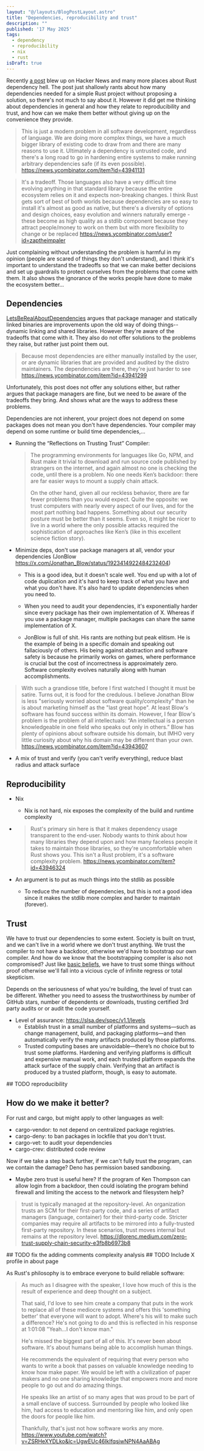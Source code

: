 ```yaml
---
layout: "@/layouts/BlogPostLayout.astro"
title: "Dependencies, reproducibility and trust"
description: ""
published: '17 May 2025'
tags:
  - dependency
  - reproducibility
  - nix
  - rust
isDraft: true
---
```


Recently [a post](https://vincents.dev/blog/rust-dependencies-scare-me/) blew
up on Hacker News and many more places about Rust dependency hell. The post
just shallowly rants about how many dependencies needed for a simple Rust
project without proposing a solution, so there's not much to say about it.
However it did get me thinking about dependencies in general and how they
relate to reproducibility and trust, and how can we make them better without
giving up on the convenience they provide.

> This is just a modern problem in all software development, regardless of language. We are doing more complex things, we have a much bigger library of existing code to draw from and there are many reasons to use it. Ultimately a dependency is untrusted code, and there's a long road to go in hardening entire systems to make running arbitrary dependencies safe (if its even possible). https://news.ycombinator.com/item?id=43941131

> It's a tradeoff. Those languages also have a very difficult time evolving anything in that standard library because the entire ecosystem relies on it and expects non-breaking changes. I think Rust gets sort of best of both worlds because dependencies are so easy to install it's almost as good as native, but there's a diversity of options and design choices, easy evolution and winners naturally emerge - these become as high quality as a stdlib component because they attract people/money to work on them but with more flexibility to change or be replaced https://news.ycombinator.com/user?id=zaptheimpaler

Just complaining without understanding the problem is harmful in my opinion
(people are scared of things they don't understand), and I think it's important
to understand the tradeoffs so that we can make better decisions and set up
guardrails to protect ourselves from the problems that come with them. It also
shows the ignorance of the works people have done to make the ecosystem better...

## Dependencies

[LetsBeRealAboutDependencies](
https://wiki.alopex.li/LetsBeRealAboutDependencies) argues that package manager
and statically linked binaries are improvements upon the old way of doing
things--dynamic linking and shared libraries. However they're aware of the
tradeoffs that come with it. They also do not offer solutions to the problems
they raise, but rather just point them out.

> Because most dependencies are either manually installed by the user, or are dynamic libraries that are provided and audited by the distro maintainers. The dependencies are there, they're just harder to see https://news.ycombinator.com/item?id=43941299

Unfortunately, this post does not offer any solutions either, but rather argues
that package managers are fine, but we need to be aware of the tradeoffs they
bring. And shows what are the ways to address these problems.

Dependencies are not inherent, your project does not depend on some packages
does not mean you don't have dependencies. Your compiler may depend on some
runtime or build time dependencies,...

- Running the “Reflections on Trusting Trust” Compiler:
  >  The programming environments for languages like Go, NPM, and Rust make it
  >  trivial to download and run source code published by strangers on the
  >  internet, and again almost no one is checking the code, until there is a
  >  problem. No one needs Ken’s backdoor: there are far easier ways to mount a
  >  supply chain attack.
  >
  >  On the other hand, given all our reckless behavior, there are far fewer
  >  problems than you would expect. Quite the opposite: we trust computers
  >  with nearly every aspect of our lives, and for the most part nothing bad
  >  happens. Something about our security posture must be better than it
  >  seems. Even so, it might be nicer to live in a world where the only
  >  possible attacks required the sophistication of approaches like Ken’s
  >  (like in this excellent science fiction story).

- Minimize deps, don't use package managers at all, vendor your dependencies
  (JonBlow https://x.com/Jonathan_Blow/status/1923414922484232404)
  - This is a good idea, but it doesn't scale well. You end up with a lot of
  code duplication and it's hard to keep track of what you have and what you
  don't have. It's also hard to update dependencies when you need to.
  - When you need to audit your dependencies, it's exponentially harder since
  every package has their own implementation of X. Whereas if you use a package
  manager, multiple packages can share the same implementation of X.

  - JonBlow is full of shit. His rants are nothing but peak elitism. He is the
  example of being in a specific domain and speaking out fallaciously of
  others. His being against abstraction and software safety is because he
  primarily works on games, where performance is crucial but the cost of
  incorrectness is approximately zero. Software complexity evolves naturally
  along with human accomplishments.

> With such a grandiose title, before I first watched I thought it must be satire. Turns out, it is food for the credulous. I believe Jonathan Blow is less "seriously worried about software quality/complexity" than he is about marketing himself as the "last great hope". At least Blow's software has found success within its domain. However, I fear Blow's problem is the problem of all intellectuals: “An intellectual is a person knowledgeable in one field who speaks out only in others.” Blow has plenty of opinions about software outside his domain, but IMHO very little curiosity about why his domain may be different than your own. https://news.ycombinator.com/item?id=43943607

- A mix of trust and verify (you can't verify everything), reduce blast radius
  and attack surface

## Reproducibility

- Nix
  - Nix is not hard, nix exposes the complexity of the build and runtime
  complexity

- > Rust's primary sin here is that it makes dependency usage transparent to the end-user. Nobody wants to think about how many libraries they depend upon and how many faceless people it takes to maintain those libraries, so they're uncomfortable when Rust shows you. This isn't a Rust problem, it's a software complexity problem. https://news.ycombinator.com/item?id=43946324

- An argument is to put as much things into the stdlib as possible
  - To reduce the number of dependencies, but this is not a good idea since
    it makes the stdlib more complex and harder to maintain (forever).


## Trust
We have to trust our dependencies to some extent. Society is built on trust,
and we can't live in a world where we don't trust anything. We trust the
compiler to not have a backdoor, otherwise we'd have to bootstrap our own
compiler. And how do we know that the bootstrapping compiler is also not
compromised? Just like [basic beliefs](https://iep.utm.edu/epi-just), we have
to trust some things without proof otherwise we'll fall into a vicious cycle of
infinite regress or total skepticism.

Depends on the seriousness of what you're building, the level of trust can be
different. Whether you need to assess the trustworthiness by number of GitHub
stars, number of dependents or downloads, trusting certified 3rd party audits
or or audit the code yourself.

- Level of assurance: https://slsa.dev/spec/v1.1/levels
  - Establish trust in a small number of platforms and systems—such as change management, build, and packaging platforms—and then automatically verify the many artifacts produced by those platforms.
  - Trusted computing bases are unavoidable—there’s no choice but to trust some platforms. Hardening and verifying platforms is difficult and expensive manual work, and each trusted platform expands the attack surface of the supply chain. Verifying that an artifact is produced by a trusted platform, though, is easy to automate.



\## TODO reproducibility

## How do we make it better?
For rust and cargo, but might apply to other languages as well:
- cargo-vendor: to not depend on centralized package registries.
- cargo-deny: to ban packages in lockfile that you don't trust.
- cargo-vet: to audit your dependencies
- cargo-crev: distributed code review

Now if we take a step back further, if we can't fully trust the program, can we
contain the damage? Deno has permission based sandboxing.

- Maybe zero trust is useful here? If the program of Ken Thompson can allow
  login from a backdoor, then could isolating the program behind firewall and
  limiting the access to the network and filesystem help?

> trust is typically managed at the repository-level. An organization trusts an SCM for their first-party code, and a series of artifact managers (language, container) for their third-party code. Stricter companies may require all artifacts to be mirrored into a fully-trusted first-party repository. In these scenarios, trust moves internal but remains at the repository level.
> https://dlorenc.medium.com/zero-trust-supply-chain-security-e3fb8b6973b8


\## TODO fix the adding comments complexity analysis
\## TODO Include X profile in about page

As Rust's philosophy is to embrace everyone to build reliable software:
> As much as I disagree with the speaker, I love how much of this is the result of experience and deep thought on a subject.
> 
> That said, I'd love to see him create a company that puts in the work to replace all of these mediocre systems and offers this 'something better' that everyone will want to adopt. Where's his will to make such a difference? He's not going to do and this is reflected in his response at 1:01:08 "Yeah...I don't know man." 
> 
> He's missed the biggest part of all of this. It's never been about software. It's about humans being able to accomplish human things.
> 
> 
> He recommends the equivalent of requiring that every person who wants to write a book that passes on valuable knowledge needing to know how make paper. We would be left with a civilization of paper makers and no one sharing knowledge that empowers more and more people to go out and do amazing things.
> 
> He speaks like an artist of so many ages that was proud to be part of a small enclave of success. Surrounded by people who looked like him, had access to education and mentoring like him, and only open the doors for people like him.
> 
> Thankfully, that's just not how software works any more.
> https://www.youtube.com/watch?v=ZSRHeXYDLko&lc=UgwEUc46IkIfqsjwNPN4AaABAg


